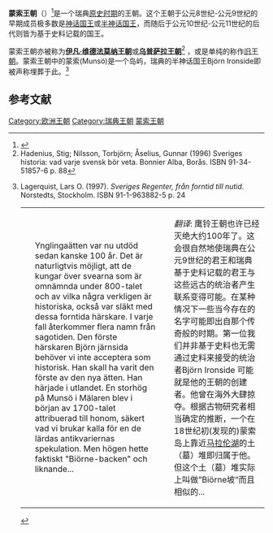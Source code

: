 '''蒙索王朝'''（{{lang-en|House of Munsö}}）<ref>{{cite web
  |title=The Kings of Sweden
  |url=http://www.historiska.se/historia/medeltiden/livochsamhalle/politik/regentlangd/Regentlängd
  |publisher=Swedish Museum of National Antiquities
}}</ref>是一个瑞典[[原史时代|原史时期]]的王朝。这个王朝于公元8世纪-公元9世纪的早期成员极多数是[[神话国王|神话国王]]或[[半神话国王|半神话国王]]，而随后于公元10世纪-公元11世纪的后代则皆为基于史料记载的国王。


蒙索王朝亦被称为'''[[伊凡·维德法莫纳王朝|伊凡·维德法莫纳王朝]]'''或'''[[乌普萨拉王朝|乌普萨拉王朝]]'''<ref> Hadenius, Stig; Nilsson, Torbjörn; Åselius, Gunnar (1996) Sveriges historia: vad varje svensk bör veta. Bonnier Alba, Borås. ISBN 91-34-51857-6 p. 88</ref> ，或是单纯的称作[[旧王朝|旧王朝]]。蒙索王朝中的蒙索(Munsö)是一个岛屿，瑞典的半神话国王Björn Ironside即被声称埋葬于此。<ref name="Lagerquist1">Lagerquist, Lars O. (1997). ''Sveriges Regenter, från forntid till nutid''. Norstedts, Stockholm. ISBN 91-1-963882-5 p. 24
{|
|-
|   
|Ynglingaätten var nu utdöd sedan kanske 100 år. Det är naturligtvis möjligt, att de kungar över svearna som är omnämnda under 800-talet och av vilka några verkligen är historiska, också var släkt med dessa forntida härskare. I varje fall återkommer flera namn från sagotiden. Den förste härskaren Björn järnsida behöver vi inte acceptera som historisk. Han skall ha varit den förste av den nya ätten. Han härjade i utlandet. En storhög på Munsö i Mälaren blev i början av 1700-talet attribuerad till honom, säkert vad vi brukar kalla för en de lärdas antikvariernas spekulation. Men högen hette faktiskt "Biörne-backen" och liknande...  
|  
|''翻译'': 鹰铃王朝也许已经灭绝大约100年了。这会很自然地使瑞典在公元9世纪的君王和瑞典基于史料记载的君王与这些远古的统治者产生联系变得可能。在某种情况下一些当今存在的名字可能即出自那个传奇般的时期。第一位我们并非基于史料也无需通过史料来接受的统治者Björn Ironside 可能就是他的王朝的创建者。他曾在海外大肆掠夺。根据古物研究者相当确定的推断，一个在18世纪初(发现的)蒙索岛上靠近[[马拉伦湖|马拉伦湖]]的土（墓）堆即归属于他。但这个土（墓）堆实际上叫做”Biörne坡“而且相似的...
|}</ref>

== 参考文献 ==
{{Reflist}}

{{歐洲各國王室|北歐}}
{{Authority control}}

[[Category:欧洲王朝|Category:欧洲王朝]]
[[Category:瑞典王朝|Category:瑞典王朝]]
[[Category:蒙索王朝|]]